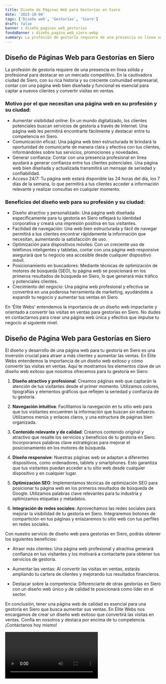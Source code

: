 ```yaml
---
title: Diseño de Páginas Web para Gestorías en Siero
date: '2023-10-04'
tags: ['Diseño web', 'Gestorías', 'Siero']
draft: false
banner : diseño_paginas_web_gestorías
fondoBanner : diseño_pagina_web_siero.webp
summary: La profesión de gestoría requiere de una presencia en línea sólida y profesional para destacar en un mercado competitivo. En la cautivadora ciudad de Siero, con su rica historia y su creciente comunidad empresarial, contar con una página web bien diseñada y funcional es esencial para captar a nuevos clientes y convertir visitas en ventas.
---
```


## Diseño de Páginas Web para Gestorías en Siero

La profesión de gestoría requiere de una presencia en línea sólida y profesional para destacar en un mercado competitivo. En la cautivadora ciudad de Siero, con su rica historia y su creciente comunidad empresarial, contar con una página web bien diseñada y funcional es esencial para captar a nuevos clientes y convertir visitas en ventas.

### Motivo por el que necesitan una página web en su profesión y su ciudad:

- Aumentar visibilidad online: En un mundo digitalizado, los clientes potenciales buscan servicios de gestoría a través de Internet. Una página web les permitirá encontrarte fácilmente y destacar entre tu competencia en Siero.
- Comunicación eficaz: Una página web bien estructurada te brindará la oportunidad de comunicarte de manera clara y efectiva con tus clientes, informándoles sobre tus servicios, promociones y novedades.
- Generar confianza: Contar con una presencia profesional en línea ayudará a generar confianza entre tus clientes potenciales. Una página web bien diseñada y actualizada transmitirá un mensaje de seriedad y confiabilidad.
- Acceso 24/7: Tu página web estará disponible las 24 horas del día, los 7 días de la semana, lo que permitirá a tus clientes acceder a información relevante y realizar consultas en cualquier momento.

### Beneficios del diseño web para su profesión y su ciudad:

- Diseño atractivo y personalizado: Una página web diseñada específicamente para tu gestoría en Siero reflejará tu identidad corporativa y creará una impresión positiva en tus visitantes.
- Facilidad de navegación: Una web bien estructurada y fácil de navegar permitirá a tus clientes encontrar rápidamente la información que necesitan, aumentando la satisfacción de uso.
- Optimización para dispositivos móviles: Con un creciente uso de teléfonos inteligentes y tabletas, contar con una página web responsive asegurará que tu negocio sea accesible desde cualquier dispositivo móvil.
- Posicionamiento en buscadores: Mediante técnicas de optimización de motores de búsqueda (SEO), tu página web se posicionará en los primeros resultados de búsqueda en Siero, lo que generará más tráfico y potenciales clientes.
- Crecimiento del negocio: Una página web profesional y efectiva se convertirá en una poderosa herramienta de marketing, ayudándote a expandir tu negocio y aumentar tus ventas en Siero.

En 'Élite Webs' entendemos la importancia de un diseño web impactante y orientado a convertir las visitas en ventas para gestorías en Siero. No dudes en contactarnos para crear una página web única y efectiva que impulse tu negocio al siguiente nivel.

<GifSeo />

<Cta />

## Diseño de Página Web para Gestorías en Siero

El diseño y desarrollo de una página web para tu gestoría en Siero es una inversión crucial para atraer a más clientes y aumentar las ventas. En Élite Webs entendemos la importancia de un diseño web exitoso y cómo convertir las visitas en ventas. Aquí te mostramos los elementos clave de un diseño web exitoso que nosotros ofrecemos para tu gestoría en Siero:

1. **Diseño atractivo y profesional**: Creamos páginas web que captarán la atención de tus visitantes desde el primer momento. Utilizamos colores, tipografías y elementos gráficos que reflejen la seriedad y confianza de tu gestoría.

2. **Navegación intuitiva**: Facilitamos la navegación en tu sitio web para que tus visitantes encuentren la información que buscan sin esfuerzo. Utilizamos menús y enlaces claros, y una estructura de páginas bien organizada.

3. **Contenido relevante y de calidad**: Creamos contenido original y atractivo que resalte los servicios y beneficios de tu gestoría en Siero. Incorporamos palabras clave estratégicas para mejorar el posicionamiento en los motores de búsqueda.

4. **Diseño responsive**: Nuestras páginas web se adaptan a diferentes dispositivos, como ordenadores, tablets y smartphones. Esto garantiza que tus visitantes puedan acceder a tu sitio web desde cualquier dispositivo y en cualquier lugar.

5. **Optimización SEO**: Implementamos técnicas de optimización SEO para posicionar tu página web en los primeros resultados de búsqueda de Google. Utilizamos palabras clave relevantes para tu industria y optimizamos etiquetas y metadatos.

6. **Integración de redes sociales**: Aprovechamos las redes sociales para mejorar la visibilidad de tu gestoría en Siero. Integraremos botones de compartición en tus páginas y enlazaremos tu sitio web con tus perfiles en redes sociales.

Con nuestro servicio de diseño web para gestorías en Siero, podrás obtener los siguientes beneficios:

- Atraer más clientes: Una página web profesional y atractiva generará confianza en tus visitantes y los motivará a contactarte para obtener tus servicios de gestoría.

- Aumentar las ventas: Al convertir las visitas en ventas, estarás ampliando tu cartera de clientes y mejorando tus resultados financieros.

- Destacar sobre la competencia: Diferenciarte de otras gestorías en Siero con un diseño web único y de calidad te posicionará como líder en el sector.

En conclusión, tener una página web de calidad es esencial para una gestoría en Siero que busca aumentar sus ventas. En Élite Webs nos encargamos de crear un diseño web exitoso que convertirá las visitas en ventas. Confía en nosotros y destaca por encima de tu competencia. ¡Contáctanos hoy mismo!

<Video />

<CtaBot job='Gestorías' city='Siero'/>

<Gmaps query='Siero+españa+maps' />